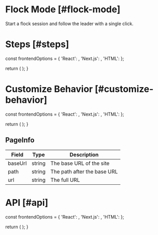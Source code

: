 
# Flock Mode [#flock-mode]

<NextSeo 
  title="Velt Docs - Flock Mode"
  description="Flock mode documentation page for the Velt SDK"
/>
<Subheading>Start a flock session and follow the leader with a single click.</Subheading>
<FlockDemo />

# Steps [#steps]


  const frontendOptions = {
    'React': <ReactFlockOverview sectionId="steps" />,
    'Next.js': <ReactFlockOverview sectionId="steps" />,
    'HTML': <HTMLFlockOverview sectionId="steps" />
  };

  return (
    <StepTabs frontendOptions={frontendOptions} />
  );
}

<FlockSteps />

# Customize Behavior [#customize-behavior]


  const frontendOptions = {
    'React': <ReactFlockCustom sectionId="customize-behavior" />,
    'Next.js': <ReactFlockCustom sectionId="customize-behavior" />,
    'HTML': <HTMLFlockCustom sectionId="customize-behavior" />
  };

  return (
    <StepTabs frontendOptions={frontendOptions} />
  );
}

<FlockCustomSteps />

## PageInfo

| Field | Type | Description |
| --- | --- | --- |
| baseUrl | string | The base URL of the site |
| path | string | The path after the base URL |
| url | string | The full URL |

# API [#api]


  const frontendOptions = {
    'React': <ReactFlockAPI sectionId="api" />,
    'Next.js': <ReactFlockAPI sectionId="api" />,
    'HTML': <HTMLFlockAPI sectionId="api" />
  };
  
  return (
    <StepTabs frontendOptions={frontendOptions} />
  );
}

<FlockAPISteps />